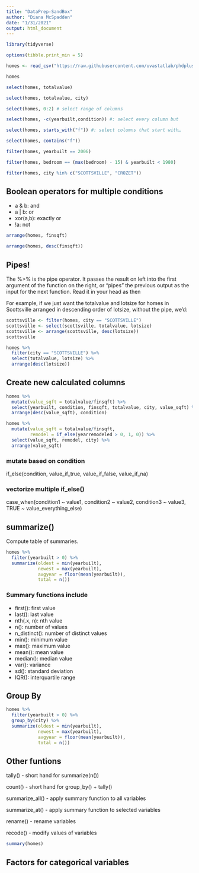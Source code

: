 ```yaml
---
title: "DataPrep-SandBox"
author: "Diana McSpadden"
date: "1/31/2021"
output: html_document
---
```

```r
library(tidyverse)

options(tibble.print_min = 5)

homes <- read_csv("https://raw.githubusercontent.com/uvastatlab/phdplus/master/data/albemarle_homes.csv")
```


```r
homes
```

```r
select(homes, totalvalue)
```
```r
select(homes, totalvalue, city)
```


```r
select(homes, 0:2) # select range of columns

```


```r
select(homes, -c(yearbuilt,condition)) #: select every column but

```

```r
select(homes, starts_with("f")) #: select columns that start with…


```

```r
select(homes, contains("f"))

```

```r
filter(homes, yearbuilt == 2006)
```

```r
filter(homes, bedroom == (max(bedroom) - 15) & yearbuilt < 1980)
```

```r
filter(homes, city %in% c("SCOTTSVILLE", "CROZET"))
```

## Boolean operators for multiple conditions

* a & b: and
* a | b: or
* xor(a,b): exactly or
* !a: not


```r
arrange(homes, finsqft)
```

```r
arrange(homes, desc(finsqft))
```

## Pipes!

The %>% is the pipe operator. It passes the result on left into the first argument of the function on the right, or “pipes” the previous output as the input for the next function. Read it in your head as then

For example, if we just want the totalvalue and lotsize for homes in Scottsville arranged in descending order of lotsize, without the pipe, we’d:

```r
scottsville <- filter(homes, city == "SCOTTSVILLE")
scottsville <- select(scottsville, totalvalue, lotsize)
scottsville <- arrange(scottsville, desc(lotsize))
scottsville
```


```r
homes %>% 
  filter(city == "SCOTTSVILLE") %>% 
  select(totalvalue, lotsize) %>% 
  arrange(desc(lotsize))
```
## Create new calculated columns
```r
homes %>% 
  mutate(value_sqft = totalvalue/finsqft) %>% 
  select(yearbuilt, condition, finsqft, totalvalue, city, value_sqft) %>% 
  arrange(desc(value_sqft), condition)
```

```r
homes %>% 
  mutate(value_sqft = totalvalue/finsqft,
         remodel = if_else(yearremodeled > 0, 1, 0)) %>% 
  select(value_sqft, remodel, city) %>% 
  arrange(value_sqft)
```

### mutate based on condition
if_else(condition, value_if_true, value_if_false, value_if_na)

### vectorize multiple if_else()
case_when(condition1 ~ value1, condition2 ~ value2, condition3 ~ value3, TRUE ~ value_everything_else)

## summarize()
Compute table of summaries.
```r
homes %>% 
  filter(yearbuilt > 0) %>% 
  summarize(oldest = min(yearbuilt), 
            newest = max(yearbuilt),
            avgyear = floor(mean(yearbuilt)),
            total = n())
```

### Summary functions include

* first(): first value
* last(): last value
* nth(.x, n): nth value
* n(): number of values
* n_distinct(): number of distinct values
* min(): minimum value
* max(): maximum value
* mean(): mean value
* median(): median value
* var(): variance
* sd(): standard deviation
* IQR(): interquartile range

## Group By
```r
homes %>% 
  filter(yearbuilt > 0) %>% 
  group_by(city) %>% 
  summarize(oldest = min(yearbuilt), 
            newest = max(yearbuilt), 
            avgyear = floor(mean(yearbuilt)),
            total = n())
```


## Other funtions

tally() - short hand for summarize(n())

count() - short hand for group_by() + tally()

summarize_all() - apply summary function to all variables

summarize_at() - apply summary function to selected variables

rename() - rename variables

recode() - modify values of variables


```r
summary(homes)
```

## Factors for categorical variables



